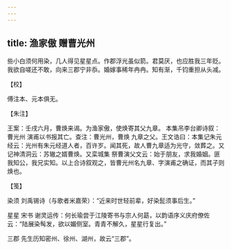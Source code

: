 ```yaml
---
---
---
```

title: 渔家傲 赠曹光州
---







些小白须何用染，几人得见星星点。作郡浮光虽似箭。君莫厌，也应胜我三年贬。　我欲自嗟还不敢，向来三郡宁非忝。婚嫁事稀年冉冉。知有渐，千钧重担从头减。





【校】


傅注本、元本俱无。





【朱注】


王案：壬戌六月，曹焕来谒。为渔家傲，使焕寄其父九章。 本集吊李台卿诗叙：曹光州 演甫以书报其亡。查注：曹光州，曹焕 九章之父。王文诰曰：本集记朱元经云：光州有朱元经道人者，百许岁。闻其死，故人曹九章适为光守，敛葬之。又记神清洞云：苏辙之婿曹焕。又栾城集 祭曹演父文云：始于朋友，求我婚姻。匪我知公，我兄实知。以上合诗叙观之，皆曹光州名九章、字演甫之确证，而其子则焕也。





【笺】


染须 刘禹锡诗（与歌者米嘉荣）：“近来时世轻前辈，好染髭须事后生。”

星星 宋书 谢灵运传：何长瑜尝于江陵寄书与宗人何勗，以韵语序义庆府僚佐云：“陆展染髩发，欲以媚侧室。青青不解久，星星行复出。”

三郡 先生历知密州、徐州、湖州，故云“三郡”。